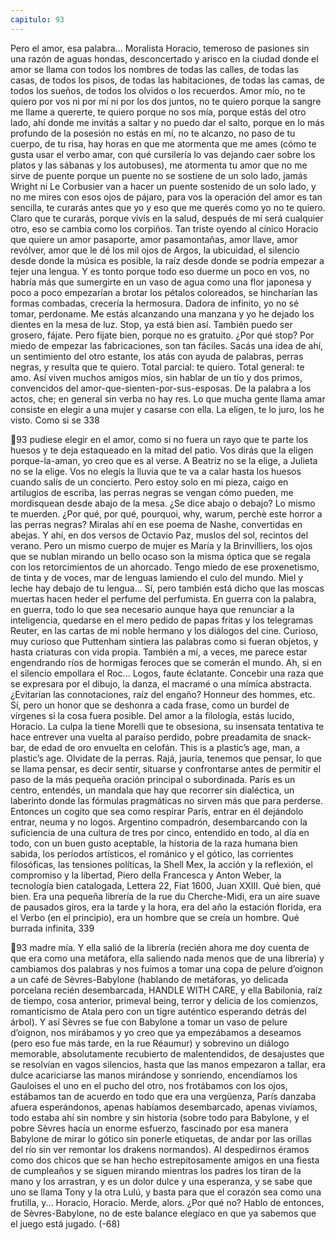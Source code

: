 ```yaml
---
capitulo: 93
---
```


Pero el amor, esa palabra... Moralista Horacio, temeroso de pasiones sin una
razón de aguas hondas, desconcertado y arisco en la ciudad donde el amor se
llama con todos los nombres de todas las calles, de todas las casas, de todos los
pisos, de todas las habitaciones, de todas las camas, de todos los sueños, de todos
los olvidos o los recuerdos. Amor mío, no te quiero por vos ni por mí ni por los
dos juntos, no te quiero porque la sangre me llame a quererte, te quiero porque
no sos mía, porque estás del otro lado, ahí donde me invitás a saltar y no puedo
dar el salto, porque en lo más profundo de la posesión no estás en mí, no te
alcanzo, no paso de tu cuerpo, de tu risa, hay horas en que me atormenta que me
ames (cómo te gusta usar el verbo amar, con qué cursilería lo vas dejando caer
sobre los platos y las sábanas y los autobuses), me atormenta tu amor que no me
sirve de puente porque un puente no se sostiene de un solo lado, jamás Wright ni
Le Corbusier van a hacer un puente sostenido de un solo lado, y no me mires con
esos ojos de pájaro, para vos la operación del amor es tan sencilla, te curarás
antes que yo y eso que me querés como yo no te quiero. Claro que te curarás,
porque vivís en la salud, después de mí será cualquier otro, eso se cambia como
los corpiños. Tan triste oyendo al cínico Horacio que quiere un amor pasaporte,
amor pasamontañas, amor llave, amor revólver, amor que le dé los mil ojos de
Argos, la ubicuidad, el silencio desde donde la música es posible, la raíz desde
donde se podría empezar a tejer una lengua. Y es tonto porque todo eso duerme
un poco en vos, no habría más que sumergirte en un vaso de agua como una flor
japonesa y poco a poco empezarían a brotar los pétalos coloreados, se hincharían
las formas combadas, crecería la hermosura. Dadora de infinito, yo no sé tomar,
perdoname. Me estás alcanzando una manzana y yo he dejado los dientes en la
mesa de luz. Stop, ya está bien así. También puedo ser grosero, fájate. Pero fijate
bien, porque no es gratuito.
¿Por qué stop? Por miedo de empezar las fabricaciones, son tan fáciles. Sacás
una idea de ahí, un sentimiento del otro estante, los atás con ayuda de palabras,
perras negras, y resulta que te quiero. Total parcial: te quiero. Total general: te
amo. Así viven muchos amigos míos, sin hablar de un tío y dos primos,
convencidos del amor-que-sienten-por-sus-esposas. De la palabra a los actos, che;
en general sin verba no hay res. Lo que mucha gente llama amar consiste en
elegir a una mujer y casarse con ella. La eligen, te lo juro, los he visto. Como si se
338

93
pudiese elegir en el amor, como si no fuera un rayo que te parte los huesos y te
deja estaqueado en la mitad del patio. Vos dirás que la eligen porque-la-aman, yo
creo que es al verse. A Beatriz no se la elige, a Julieta no se la elige. Vos no elegís
la lluvia que te va a calar hasta los huesos cuando salís de un concierto. Pero
estoy solo en mi pieza, caigo en artilugios de escriba, las perras negras se vengan
cómo pueden, me mordisquean desde abajo de la mesa. ¿Se dice abajo o debajo?
Lo mismo te muerden. ¿Por qué, por qué, pourquoi, why, warum, perchè este
horror a las perras negras? Miralas ahí en ese poema de Nashe, convertidas en
abejas. Y ahí, en dos versos de Octavio Paz, muslos del sol, recintos del verano.
Pero un mismo cuerpo de mujer es María y la Brinvilliers, los ojos que se nublan
mirando un bello ocaso son la misma óptica que se regala con los retorcimientos
de un ahorcado. Tengo miedo de ese proxenetismo, de tinta y de voces, mar de
lenguas lamiendo el culo del mundo. Miel y leche hay debajo de tu lengua... Sí,
pero también está dicho que las moscas muertas hacen heder el perfume del
perfumista. En guerra con la palabra, en guerra, todo lo que sea necesario
aunque haya que renunciar a la inteligencia, quedarse en el mero pedido de
papas fritas y los telegramas Reuter, en las cartas de mi noble hermano y los
diálogos del cine. Curioso, muy curioso que Puttenham sintiera las palabras
como si fueran objetos, y hasta criaturas con vida propia. También a mí, a veces,
me parece estar engendrando ríos de hormigas feroces que se comerán el mundo.
Ah, si en el silencio empollara el Roc... Logos, faute éclatante. Concebir una raza
que se expresara por el dibujo, la danza, el macramé o una mímica abstracta.
¿Evitarían las connotaciones, raíz del engaño? Honneur des hommes, etc. Sí, pero
un honor que se deshonra a cada frase, como un burdel de vírgenes si la cosa
fuera posible.
Del amor a la filología, estás lucido, Horacio. La culpa la tiene Morelli que te
obsesiona, su insensata tentativa te hace entrever una vuelta al paraíso perdido,
pobre preadamita de snack-bar, de edad de oro envuelta en celofán. This is a
plastic’s age, man, a plastic’s age. Olvidate de la perras. Rajá, jauría, tenemos que
pensar, lo que se llama pensar, es decir sentir, situarse y confrontarse antes de
permitir el paso de la más pequeña oración principal o subordinada. París es un
centro, entendés, un mandala que hay que recorrer sin dialéctica, un laberinto
donde las fórmulas pragmáticas no sirven más que para perderse. Entonces un
cogito que sea como respirar París, entrar en él dejándolo entrar, neuma y no
logos. Argentino compadrón, desembarcando con la suficiencia de una cultura
de tres por cinco, entendido en todo, al día en todo, con un buen gusto aceptable,
la historia de la raza humana bien sabida, los períodos artísticos, el románico y el
gótico, las corrientes filosóficas, las tensiones políticas, la Shell Mex, la acción y la
reflexión, el compromiso y la libertad, Piero della Francesca y Anton Weber, la
tecnología bien catalogada, Lettera 22, Fiat 1600, Juan XXIII. Qué bien, qué bien.
Era una pequeña librería de la rue du Cherche-Midi, era un aire suave de
pausados giros, era la tarde y la hora, era del año la estación florida, era el Verbo
(en el principio), era un hombre que se creía un hombre. Qué burrada infinita,
339

93
madre mía. Y ella salió de la librería (recién ahora me doy cuenta de que era
como una metáfora, ella saliendo nada menos que de una librería) y cambiamos
dos palabras y nos fuimos a tomar una copa de pelure d’oignon a un café de
Sèvres-Babylone (hablando de metáforas, yo delicada porcelana recién
desembarcada, HANDLE WITH CARE, y ella Babilonia, raíz de tiempo, cosa
anterior, primeval being, terror y delicia de los comienzos, romanticismo de Atala
pero con un tigre auténtico esperando detrás del árbol). Y así Sèvres se fue con
Babylone a tomar un vaso de pelure d’oignon, nos mirábamos y yo creo que ya
empezábamos a deseamos (pero eso fue más tarde, en la rue Réaumur) y
sobrevino un diálogo memorable, absolutamente recubierto de malentendidos,
de desajustes que se resolvían en vagos silencios, hasta que las manos empezaron
a tallar, era dulce acariciarse las manos mirándose y sonriendo, encendíamos los
Gauloises el uno en el pucho del otro, nos frotábamos con los ojos, estábamos tan
de acuerdo en todo que era una vergüenza, París danzaba afuera esperándonos,
apenas habíamos desembarcado, apenas vivíamos, todo estaba ahí sin nombre y
sin historia (sobre todo para Babylone, y el pobre Sèvres hacía un enorme
esfuerzo, fascinado por esa manera Babylone de mirar lo gótico sin ponerle
etiquetas, de andar por las orillas del río sin ver remontar los drakens
normandos). Al despedirnos éramos como dos chicos que se han hecho
estrepitosamente amigos en una fiesta de cumpleaños y se siguen mirando
mientras los padres los tiran de la mano y los arrastran, y es un dolor dulce y una
esperanza, y se sabe que uno se llama Tony y la otra Lulú, y basta para que el
corazón sea como una frutilla, y...
Horacio, Horacio.
Merde, alors. ¿Por qué no? Hablo de entonces, de Sèvres-Babylone, no de este
balance elegíaco en que ya sabemos que el juego está jugado.
(-68)
